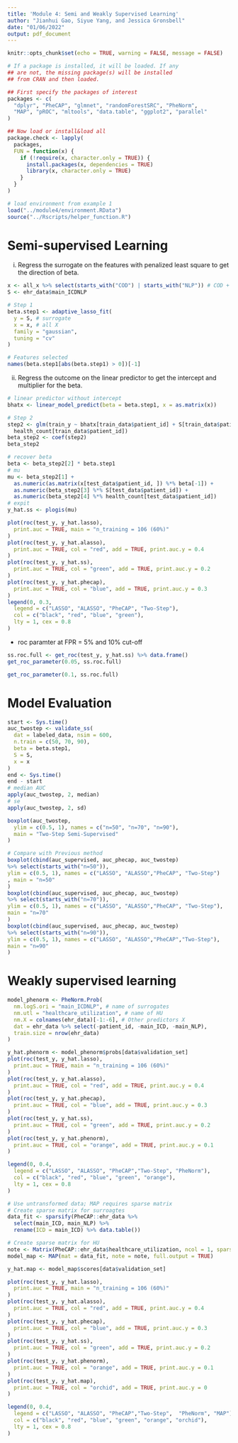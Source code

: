 ```yaml
---
title: 'Module 4: Semi and Weakly Supervised Learning'
author: "Jianhui Gao, Siyue Yang, and Jessica Gronsbell"
date: "01/06/2022"
output: pdf_document
---
```


```r
knitr::opts_chunk$set(echo = TRUE, warning = FALSE, message = FALSE)
```

```r
# If a package is installed, it will be loaded. If any
## are not, the missing package(s) will be installed
## from CRAN and then loaded.

## First specify the packages of interest
packages <- c(
  "dplyr", "PheCAP", "glmnet", "randomForestSRC", "PheNorm",
  "MAP", "pROC", "mltools", "data.table", "ggplot2", "parallel"
)

## Now load or install&load all
package.check <- lapply(
  packages,
  FUN = function(x) {
    if (!require(x, character.only = TRUE)) {
      install.packages(x, dependencies = TRUE)
      library(x, character.only = TRUE)
    }
  }
)

# load environment from example 1
load("../module4/environment.RData")
source("../Rscripts/helper_function.R")
```

# Semi-supervised Learning

(i) Regress the surrogate on the features with penalized least square to get the direction of beta.

```r
x <- all_x %>% select(starts_with("COD") | starts_with("NLP")) # COD + NLP
S <- ehr_data$main_ICDNLP

# Step 1
beta.step1 <- adaptive_lasso_fit(
  y = S, # surrogate
  x = x, # all X
  family = "gaussian",
  tuning = "cv"
)

# Features selected
names(beta.step1[abs(beta.step1) > 0])[-1]
```

(ii) Regress the outcome on the linear predictor to get the intercept and multiplier for the beta.
```r
# linear predictor without intercept
bhatx <- linear_model_predict(beta = beta.step1, x = as.matrix(x))

# Step 2
step2 <- glm(train_y ~ bhatx[train_data$patient_id] + S[train_data$patient_id] +
  health_count[train_data$patient_id])
beta_step2 <- coef(step2)
beta_step2
```
```r
# recover beta
beta <- beta_step2[2] * beta.step1
# mu
mu <- beta_step2[1] +
  as.numeric(as.matrix(x[test_data$patient_id, ]) %*% beta[-1]) +
  as.numeric(beta_step2[3] %*% S[test_data$patient_id]) +
  as.numeric(beta_step2[4] %*% health_count[test_data$patient_id])
# expit
y_hat.ss <- plogis(mu)
```

```r
plot(roc(test_y, y_hat.lasso),
  print.auc = TRUE, main = "n_training = 106 (60%)"
)
plot(roc(test_y, y_hat.alasso),
  print.auc = TRUE, col = "red", add = TRUE, print.auc.y = 0.4
)
plot(roc(test_y, y_hat.ss),
  print.auc = TRUE, col = "green", add = TRUE, print.auc.y = 0.2
)
plot(roc(test_y, y_hat.phecap),
  print.auc = TRUE, col = "blue", add = TRUE, print.auc.y = 0.3
)
legend(0, 0.3,
  legend = c("LASSO", "ALASSO", "PheCAP", "Two-Step"),
  col = c("black", "red", "blue", "green"),
  lty = 1, cex = 0.8
)
```

- roc paramter at FPR = 5% and 10% cut-off

```r
ss.roc.full <- get_roc(test_y, y_hat.ss) %>% data.frame()
get_roc_parameter(0.05, ss.roc.full)
```

```r
get_roc_parameter(0.1, ss.roc.full)
```

# Model Evaluation
```r
start <- Sys.time()
auc_twostep <- validate_ss(
  dat = labeled_data, nsim = 600,
  n.train = c(50, 70, 90),
  beta = beta.step1,
  S = S,
  x = x
)
end <- Sys.time()
end - start
# median AUC
apply(auc_twostep, 2, median)
# se
apply(auc_twostep, 2, sd)
```
```r
boxplot(auc_twostep,
  ylim = c(0.5, 1), names = c("n=50", "n=70", "n=90"),
  main = "Two-Step Semi-Supervised"
)
```
```r
# Compare with Previous method
boxplot(cbind(auc_supervised, auc_phecap, auc_twostep)
%>% select(starts_with("n=50")),
ylim = c(0.5, 1), names = c("LASSO", "ALASSO","PheCAP", "Two-Step")
, main = "n=50"
)
boxplot(cbind(auc_supervised, auc_phecap, auc_twostep)
%>% select(starts_with("n=70")),
ylim = c(0.5, 1), names = c("LASSO", "ALASSO","PheCAP", "Two-Step"), 
main = "n=70"
)
boxplot(cbind(auc_supervised, auc_phecap, auc_twostep)
%>% select(starts_with("n=90")),
ylim = c(0.5, 1), names = c("LASSO", "ALASSO","PheCAP","Two-Step"), 
main = "n=90"
)
```

# Weakly supervised learning
```r
model_phenorm <- PheNorm.Prob(
  nm.logS.ori = "main_ICDNLP", # name of surrogates
  nm.utl = "healthcare_utilization", # name of HU
  nm.X = colnames(ehr_data)[-1:-6], # Other predictors X
  dat = ehr_data %>% select(-patient_id, -main_ICD, -main_NLP),
  train.size = nrow(ehr_data)
)
```

```r
y_hat.phenorm <- model_phenorm$probs[data$validation_set]
plot(roc(test_y, y_hat.lasso),
  print.auc = TRUE, main = "n_training = 106 (60%)"
)
plot(roc(test_y, y_hat.alasso),
  print.auc = TRUE, col = "red", add = TRUE, print.auc.y = 0.4
)
plot(roc(test_y, y_hat.phecap),
  print.auc = TRUE, col = "blue", add = TRUE, print.auc.y = 0.3
)
plot(roc(test_y, y_hat.ss),
  print.auc = TRUE, col = "green", add = TRUE, print.auc.y = 0.2
)
plot(roc(test_y, y_hat.phenorm),
  print.auc = TRUE, col = "orange", add = TRUE, print.auc.y = 0.1
)

legend(0, 0.4,
  legend = c("LASSO", "ALASSO", "PheCAP","Two-Step", "PheNorm"),
  col = c("black", "red", "blue", "green", "orange"),
  lty = 1, cex = 0.8
)
```

```r
# Use untransformed data; MAP requires sparse matrix
# Create sparse matrix for surroagtes
data_fit <- sparsify(PheCAP::ehr_data %>%
  select(main_ICD, main_NLP) %>%
  rename(ICD = main_ICD) %>% data.table())

# Create sparse matrix for HU
note <- Matrix(PheCAP::ehr_data$healthcare_utilization, ncol = 1, sparse = TRUE)
model_map <- MAP(mat = data_fit, note = note, full.output = TRUE)

y_hat.map <- model_map$scores[data$validation_set]
```

```r
plot(roc(test_y, y_hat.lasso),
  print.auc = TRUE, main = "n_training = 106 (60%)"
)
plot(roc(test_y, y_hat.alasso),
  print.auc = TRUE, col = "red", add = TRUE, print.auc.y = 0.4
)
plot(roc(test_y, y_hat.phecap),
  print.auc = TRUE, col = "blue", add = TRUE, print.auc.y = 0.3
)
plot(roc(test_y, y_hat.ss),
  print.auc = TRUE, col = "green", add = TRUE, print.auc.y = 0.2
)
plot(roc(test_y, y_hat.phenorm),
  print.auc = TRUE, col = "orange", add = TRUE, print.auc.y = 0.1
)
plot(roc(test_y, y_hat.map),
  print.auc = TRUE, col = "orchid", add = TRUE, print.auc.y = 0
)

legend(0, 0.4,
  legend = c("LASSO", "ALASSO", "PheCAP","Two-Step",  "PheNorm", "MAP"),
  col = c("black", "red", "blue", "green", "orange", "orchid"),
  lty = 1, cex = 0.8
)
```
